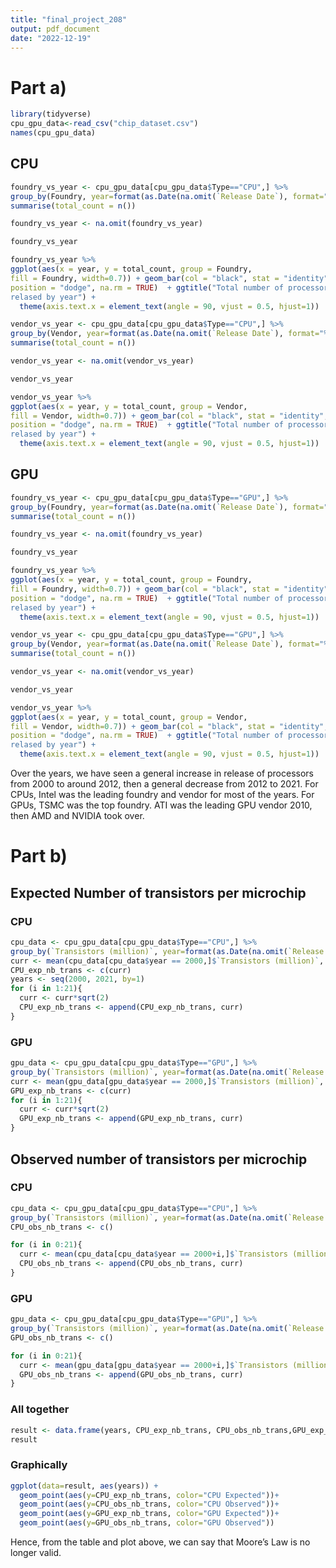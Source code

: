 ---
title: "final_project_208"
output: pdf_document
date: "2022-12-19"
---
# Part a)
```{R}
library(tidyverse)
cpu_gpu_data<-read_csv("chip_dataset.csv")
names(cpu_gpu_data)
```

## CPU
```{R}
foundry_vs_year <- cpu_gpu_data[cpu_gpu_data$Type=="CPU",] %>%
group_by(Foundry, year=format(as.Date(na.omit(`Release Date`), format="%Y-%m-%d"),"%Y")) %>%
summarise(total_count = n())

foundry_vs_year <- na.omit(foundry_vs_year)

foundry_vs_year

foundry_vs_year %>%
ggplot(aes(x = year, y = total_count, group = Foundry,
fill = Foundry, width=0.7)) + geom_bar(col = "black", stat = "identity",
position = "dodge", na.rm = TRUE)  + ggtitle("Total number of processors
relased by year") + 
  theme(axis.text.x = element_text(angle = 90, vjust = 0.5, hjust=1))
```

```{R}
vendor_vs_year <- cpu_gpu_data[cpu_gpu_data$Type=="CPU",] %>%
group_by(Vendor, year=format(as.Date(na.omit(`Release Date`), format="%Y-%m-%d"),"%Y")) %>%
summarise(total_count = n())

vendor_vs_year <- na.omit(vendor_vs_year)

vendor_vs_year

vendor_vs_year %>%
ggplot(aes(x = year, y = total_count, group = Vendor,
fill = Vendor, width=0.7)) + geom_bar(col = "black", stat = "identity",
position = "dodge", na.rm = TRUE)  + ggtitle("Total number of processors
relased by year") + 
  theme(axis.text.x = element_text(angle = 90, vjust = 0.5, hjust=1))
```

## GPU
```{R}
foundry_vs_year <- cpu_gpu_data[cpu_gpu_data$Type=="GPU",] %>%
group_by(Foundry, year=format(as.Date(na.omit(`Release Date`), format="%Y-%m-%d"),"%Y")) %>%
summarise(total_count = n())

foundry_vs_year <- na.omit(foundry_vs_year)

foundry_vs_year

foundry_vs_year %>%
ggplot(aes(x = year, y = total_count, group = Foundry,
fill = Foundry, width=0.7)) + geom_bar(col = "black", stat = "identity",
position = "dodge", na.rm = TRUE)  + ggtitle("Total number of processors
relased by year") + 
  theme(axis.text.x = element_text(angle = 90, vjust = 0.5, hjust=1))
```

```{R}
vendor_vs_year <- cpu_gpu_data[cpu_gpu_data$Type=="GPU",] %>%
group_by(Vendor, year=format(as.Date(na.omit(`Release Date`), format="%Y-%m-%d"),"%Y")) %>%
summarise(total_count = n())

vendor_vs_year <- na.omit(vendor_vs_year)

vendor_vs_year

vendor_vs_year %>%
ggplot(aes(x = year, y = total_count, group = Vendor,
fill = Vendor, width=0.7)) + geom_bar(col = "black", stat = "identity",
position = "dodge", na.rm = TRUE)  + ggtitle("Total number of processors
relased by year") + 
  theme(axis.text.x = element_text(angle = 90, vjust = 0.5, hjust=1))
```
Over the years, we have seen a general increase in release of processors from 2000 to around 2012, then a general decrease from 2012 to 2021. For CPUs, Intel was the leading foundry and vendor for most of the years. For GPUs, TSMC was the top foundry. ATI was the leading GPU vendor 2010, then AMD and NVIDIA took over.

# Part b)

## Expected Number of transistors per microchip
### CPU
```{R}
cpu_data <- cpu_gpu_data[cpu_gpu_data$Type=="CPU",] %>%
group_by(`Transistors (million)`, year=format(as.Date(na.omit(`Release Date`), format="%Y-%m-%d"),"%Y"))
curr <- mean(cpu_data[cpu_data$year == 2000,]$`Transistors (million)`, na.rm=TRUE)
CPU_exp_nb_trans <- c(curr)
years <- seq(2000, 2021, by=1)
for (i in 1:21){
  curr <- curr*sqrt(2)
  CPU_exp_nb_trans <- append(CPU_exp_nb_trans, curr)
}

```
### GPU
```{R}
gpu_data <- cpu_gpu_data[cpu_gpu_data$Type=="GPU",] %>%
group_by(`Transistors (million)`, year=format(as.Date(na.omit(`Release Date`), format="%Y-%m-%d"),"%Y")) 
curr <- mean(gpu_data[gpu_data$year == 2000,]$`Transistors (million)`, na.rm=TRUE)
GPU_exp_nb_trans <- c(curr)
for (i in 1:21){
  curr <- curr*sqrt(2)
  GPU_exp_nb_trans <- append(GPU_exp_nb_trans, curr)
}

```
## Observed number of transistors per microchip
### CPU
```{R}

cpu_data <- cpu_gpu_data[cpu_gpu_data$Type=="CPU",] %>%
group_by(`Transistors (million)`, year=format(as.Date(na.omit(`Release Date`), format="%Y-%m-%d"),"%Y")) 
CPU_obs_nb_trans <- c()

for (i in 0:21){
  curr <- mean(cpu_data[cpu_data$year == 2000+i,]$`Transistors (million)`, na.rm = TRUE)
  CPU_obs_nb_trans <- append(CPU_obs_nb_trans, curr)
}

```

### GPU
```{R}

gpu_data <- cpu_gpu_data[cpu_gpu_data$Type=="GPU",] %>%
group_by(`Transistors (million)`, year=format(as.Date(na.omit(`Release Date`), format="%Y-%m-%d"),"%Y")) 
GPU_obs_nb_trans <- c()

for (i in 0:21){
  curr <- mean(gpu_data[gpu_data$year == 2000+i,]$`Transistors (million)`, na.rm = TRUE)
  GPU_obs_nb_trans <- append(GPU_obs_nb_trans, curr)
}

```

### All together
```{R}
result <- data.frame(years, CPU_exp_nb_trans, CPU_obs_nb_trans,GPU_exp_nb_trans, GPU_obs_nb_trans)
result
```

### Graphically
```{R}
ggplot(data=result, aes(years)) +
  geom_point(aes(y=CPU_exp_nb_trans, color="CPU Expected"))+
  geom_point(aes(y=CPU_obs_nb_trans, color="CPU Observed"))+
  geom_point(aes(y=GPU_exp_nb_trans, color="GPU Expected"))+
  geom_point(aes(y=GPU_obs_nb_trans, color="GPU Observed"))
```
Hence, from the table and plot above, we can say that Moore's Law is no longer valid.
